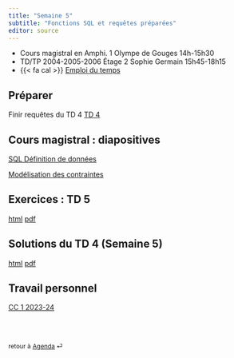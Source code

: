 ```yaml
---
title: "Semaine 5"
subtitle: "Fonctions SQL et requêtes préparées"
editor: source
---
```


::: callout-important

-   Cours magistral en Amphi. 1 Olympe de Gouges 14h-15h30
-   TD/TP 2004-2005-2006 Étage 2 Sophie Germain 15h45-18h15
-   {{< fa cal >}} [Emploi du temps](https://edt.math.univ-paris-diderot.fr/#/parcours/miashs/l3)

:::

## Préparer

Finir requêtes du TD 4 [TD 4](/workshops/td4.html) 

## Cours magistral : diapositives

[SQL Définition de données](/slides/LDD_0.html)

[Modélisation des contraintes](/slides/LDD_1.html)


## Exercices : TD 5

[html](/workshops/td5.html)  [pdf](/workshops/td5.pdf)

## Solutions du  TD 4  (Semaine 5)

[html](/solutions/td4.html)  [pdf](/solutions/td4.pdf)


## Travail personnel

[CC 1 2023-24](/exams/cc1-2023-10-27.html)

<br><br>

::: {style="font-size: 0.875em;"}
retour à [Agenda](/ "Agenda du cours") ⏎
:::
